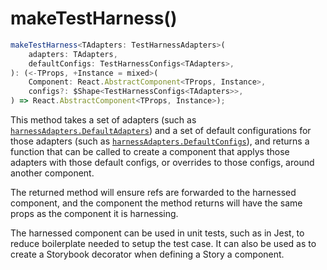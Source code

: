 
<Meta
    title="Packages / Testing / Test Harness / Exports / makeTestHarness()"
/>

# makeTestHarness()

```ts
makeTestHarness<TAdapters: TestHarnessAdapters>(
    adapters: TAdapters,
    defaultConfigs: TestHarnessConfigs<TAdapters>,
): (<-TProps, +Instance = mixed>(
    Component: React.AbstractComponent<TProps, Instance>,
    configs?: $Shape<TestHarnessConfigs<TAdapters>>,
) => React.AbstractComponent<TProps, Instance>);
```

This method takes a set of adapters (such as <a href="./?path=/docs/packages-testing-test-harness-exports-harnessadapters--docs">`harnessAdapters.DefaultAdapters`</a>) and a set of default configurations for those adapters (such as <a href="./?path=/docs/packages-testing-test-harness-exports-harnessadapters--docs">`harnessAdapters.DefaultConfigs`</a>), and returns a function that can be called to create a component that applys those adapters with those default configs, or overrides to those configs, around another component.

The returned method will ensure refs are forwarded to the harnessed component, and the component the method returns will have the same props as the component it is harnessing.

The harnessed component can be used in unit tests, such as in Jest, to reduce boilerplate needed to setup the test case. It can also be used as to create a Storybook decorator when defining a Story a component.
